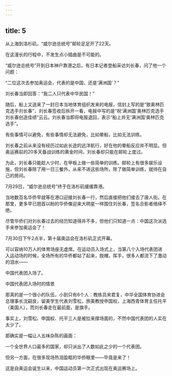 ```yaml
---
---
---
```

title: 5
---



从上海到洛杉矶，“威尔逊总统号”邮轮足足开了22天。

在这漫长的行程中，不发生点小插曲是不可能的。

“威尔逊总统号”开到日本神户靠港之后，有日本记者登船采访刘长春，问了他一个问题：

“二位这次去参加奥运会，代表的是中国，还是‘满洲国’？”

刘长春当即回答：“我二人只代表中华民国！”

随后，船上又送来了一封日本当地体育组织发来的电报，信封上写的是“致奥林匹克选手刘长春”，刘长春签收后拆开一看，电报中写的是“祝‘满洲国’奥林匹克选手刘长春创造佳绩”云云。刘长春当即将电报退回，表示“船上并无‘满洲国’奥林匹克选手”。

有些事情可以避免，有些事情却无法避免，比如晕船，比如无法训练。

刘长春之前从来没有经历过如此长途的远洋航行，好在他的晕船反应并不明显。但奥运赛前的20多天备战训练的黄金时间，刘长春却只能在邮轮上度过。

为此，刘长春只能趁人少时，在甲板上做一些简单的训练。邮轮上有很多娱乐设施，但刘长春除了用一日三餐外，从来不进这些场所，除了做简单训练，就待在自己的房间。

7月29日，“威尔逊总统号”终于在洛杉矶缓缓靠港。

当地数百名华侨早就等在港口迎接刘长春一行，然后直接把他们接去了唐人街。在那里，更多早已翘首以盼的华侨像迎来大明星一样围住刘长春，签名合影者络绎不绝。

尽管华侨们对刘长春过去的经历知道得并不多，但他们只知道一点：中国这次派选手来参加奥运会了！

7月30日下午2点半，第十届奥运会在洛杉矶正式开幕。

可以容纳10万人的体育场座无虚席。在运动员入场式上，当第八个入场代表团进入运动场的时候，全场所有的华侨都站了起来，脱帽，挥手，很多人都流下了激动的泪水——

中国代表团入场了。

中国代表团入场时的情景



那真的是一个很小的队伍，小到只有6个人：教练员宋君复，中华全国体育协进会总理事长沈嗣良，留美学生代表刘雪松，旅美教授申国权，上海西青体育主任托平（美国人），而刘长春走在最前面，是旗手。

事实上，刘雪松、申国权、托平三人是被拉来撑场面的，不然中国代表团的人实在太少了。

那确实是一幅让人五味杂陈的画面：

一个全世界人口最多的国家，却只派出了人数如此之少的一个代表团。

但另一方面，在很多现场热泪盈眶的华侨眼里——毕竟是来了！

这是自奥运会诞生以来，中国运动员第一次正式出现在奥运赛场上。